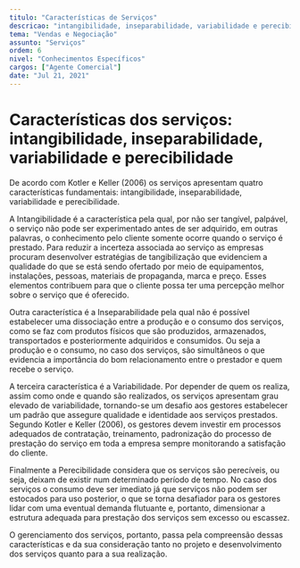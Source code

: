```yaml
---
titulo: "Características de Serviços"
descricao: "intangibilidade, inseparabilidade, variabilidade e perecibilidade"
tema: "Vendas e Negociação"
assunto: "Serviços"
ordem: 6
nivel: "Conhecimentos Específicos"
cargos: ["Agente Comercial"]
date: "Jul 21, 2021"
---
```


# Características dos serviços: intangibilidade, inseparabilidade, variabilidade e perecibilidade

De acordo com Kotler e Keller (2006) os serviços apresentam quatro características fundamentais: intangibilidade, inseparabilidade, variabilidade e perecibilidade.

A Intangibilidade é a característica pela qual, por não ser tangível, palpável, o serviço não pode ser experimentado antes de ser adquirido, em outras palavras, o conhecimento pelo cliente somente ocorre quando o serviço é prestado. Para reduzir a incerteza associada ao serviço as empresas procuram desenvolver estratégias de tangibilização que evidenciem a qualidade do que se está sendo ofertado por meio de equipamentos, instalações, pessoas, materiais de propaganda, marca e preço. Esses  elementos contribuem para que o cliente possa ter uma percepção melhor sobre o serviço que é oferecido.

Outra característica é a Inseparabilidade pela qual não é possível estabelecer uma dissociação entre a produção e o consumo dos serviços, como se faz com produtos físicos que são produzidos, armazenados, transportados e posteriormente adquiridos e consumidos. Ou seja a produção e o consumo, no caso dos serviços, são simultâneos o que evidencia a importância do bom relacionamento entre o prestador e quem recebe o serviço.

A terceira característica é a Variabilidade. Por depender de quem os realiza, assim como onde e quando são realizados, os serviços apresentam grau elevado de variabilidade, tornando-se um desafio aos gestores estabelecer um padrão que assegure qualidade e identidade aos serviços prestados. Segundo Kotler e Keller (2006), os gestores devem investir em processos adequados de contratação, treinamento, padronização do processo de prestação do serviço em toda a empresa sempre monitorando a satisfação do cliente.

Finalmente a Perecibilidade considera que os serviços são perecíveis, ou seja, deixam de existir num determinado período de tempo. No caso dos serviços o consumo deve ser imediato já que serviços não podem ser estocados para uso posterior, o que se torna desafiador para os gestores lidar com uma eventual demanda flutuante e, portanto, dimensionar a estrutura adequada para prestação dos serviços sem excesso ou escassez.

O gerenciamento dos serviços, portanto, passa pela compreensão dessas características e da sua consideração tanto no projeto e desenvolvimento dos serviços quanto para a sua realização.

